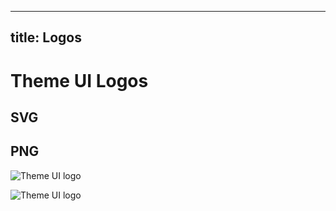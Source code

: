
---
title: Logos
---


# Theme UI Logos

## SVG

<Logo />

## PNG

![Theme UI logo](logo.png)

![Theme UI logo](card.png)